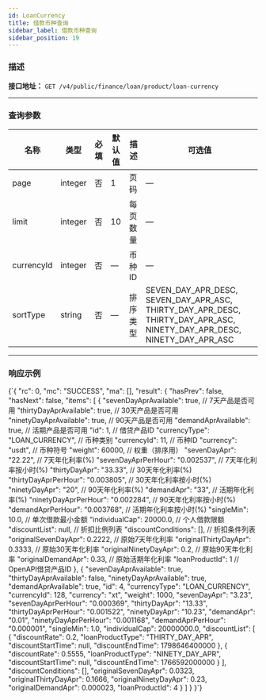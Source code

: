 ```yaml
---
id: LoanCurrency
title: 借款币种查询
sidebar_label: 借款币种查询
sidebar_position: 19
---
```



### 描述
**接口地址：**
`GET /v4/public/finance/loan/product/loan-currency`

---

### 查询参数

| 名称 | 类型 | 必填 | 默认值 | 描述 | 可选值 |
|------|------|------|--------|------|--------|
| page | integer | 否 | 1 | 页码 | — |
| limit | integer | 否 | 10 | 每页数量 | — |
| currencyId | integer | 否 | — | 币种ID | — |
| sortType | string | 否 | — | 排序类型 | SEVEN_DAY_APR_DESC, SEVEN_DAY_APR_ASC, THIRTY_DAY_APR_DESC, THIRTY_DAY_APR_ASC, NINETY_DAY_APR_DESC, NINETY_DAY_APR_ASC |

---

### 响应示例

<CodeBlock language="json" title="响应示例">
{`{
  "rc": 0,
  "mc": "SUCCESS",
  "ma": [],
  "result": {
    "hasPrev": false,
    "hasNext": false,
    "items": [
      {
        "sevenDayAprAvailable": true,          // 7天产品是否可用
        "thirtyDayAprAvailable": true,         // 30天产品是否可用
        "ninetyDayAprAvailable": true,         // 90天产品是否可用
        "demandAprAvailable": true,            // 活期产品是否可用
        "id": 1,                               // 借贷产品ID
        "currencyType": "LOAN_CURRENCY",       // 币种类别
        "currencyId": 11,                      // 币种ID
        "currency": "usdt",                    // 币种符号
        "weight": 60000,                       // 权重（排序用）
        "sevenDayApr": "22.22",                // 7天年化利率(%)
        "sevenDayAprPerHour": "0.002537",      // 7天年化利率按小时(%)
        "thirtyDayApr": "33.33",               // 30天年化利率(%)
        "thirtyDayAprPerHour": "0.003805",     // 30天年化利率按小时(%)
        "ninetyDayApr": "20",                  // 90天年化利率(%)
        "demandApr": "33",                     // 活期年化利率(%)
        "ninetyDayAprPerHour": "0.002284",     // 90天年化利率按小时(%)
        "demandAprPerHour": "0.003768",        // 活期年化利率按小时(%)
        "singleMin": 10.0,                     // 单次借款最小金额
        "individualCap": 20000.0,              // 个人借款限额
        "discountList": null,                  // 折扣比例列表
        "discountConditions": [],              // 折扣条件列表
        "originalSevenDayApr": 0.2222,         // 原始7天年化利率
        "originalThirtyDayApr": 0.3333,        // 原始30天年化利率
        "originalNinetyDayApr": 0.2,           // 原始90天年化利率
        "originalDemandApr": 0.33,             // 原始活期年化利率
        "loanProductId": 1                     // OpenAPI借贷产品ID
      },
      {
        "sevenDayAprAvailable": true,
        "thirtyDayAprAvailable": false,
        "ninetyDayAprAvailable": true,
        "demandAprAvailable": true,
        "id": 4,
        "currencyType": "LOAN_CURRENCY",
        "currencyId": 128,
        "currency": "xt",
        "weight": 1000,
        "sevenDayApr": "3.23",
        "sevenDayAprPerHour": "0.000369",
        "thirtyDayApr": "13.33",
        "thirtyDayAprPerHour": "0.001522",
        "ninetyDayApr": "10.23",
        "demandApr": "0.01",
        "ninetyDayAprPerHour": "0.001168",
        "demandAprPerHour": "0.000001",
        "singleMin": 1.0,
        "individualCap": 20000000.0,
        "discountList": [
          {
            "discountRate": 0.2,
            "loanProductType": "THIRTY_DAY_APR",
            "discountStartTime": null,
            "discountEndTime": 1798646400000
          },
          {
            "discountRate": 0.5555,
            "loanProductType": "NINETY_DAY_APR",
            "discountStartTime": null,
            "discountEndTime": 1766592000000
          }
        ],
        "discountConditions": [],
        "originalSevenDayApr": 0.0323,
        "originalThirtyDayApr": 0.1666,
        "originalNinetyDayApr": 0.23,
        "originalDemandApr": 0.000023,
        "loanProductId": 4
      }
    ]
  }
}`}
</CodeBlock>
